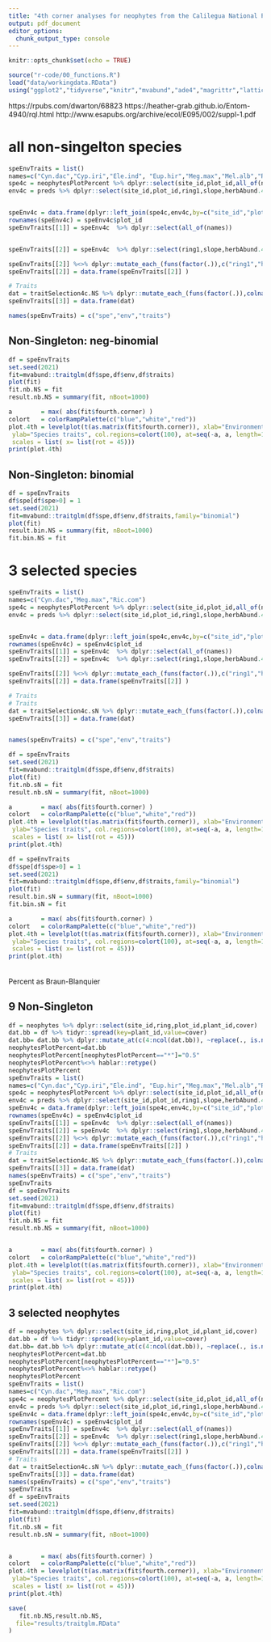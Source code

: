 ```yaml
---
title: "4th corner analyses for neophytes from the Calilegua National Park, Argentina"
output: pdf_document
editor_options: 
  chunk_output_type: console
---
```


```r
knitr::opts_chunk$set(echo = TRUE)
```

```r
source("r-code/00_functions.R")
load("data/workingdata.RData")
using("ggplot2","tidyverse","knitr","mvabund","ade4","magrittr","lattice")
```



https://rpubs.com/dwarton/68823
https://heather-grab.github.io/Entom-4940/rql.html
http://www.esapubs.org/archive/ecol/E095/002/suppl-1.pdf


# all non-singelton species
```r
speEnvTraits = list()
names=c("Cyn.dac","Cyp.iri","Ele.ind", "Eup.hir","Meg.max","Mel.alb","Ric.com","Son.asp","Sor.hal")
spe4c = neophytesPlotPercent %>% dplyr::select(site_id,plot_id,all_of(names)) 
env4c = preds %>% dplyr::select(site_id,plot_id,ring1,slope,herbAbund.4,humus.0)


speEnv4c = data.frame(dplyr::left_join(spe4c,env4c,by=c("site_id","plot_id")))
rownames(speEnv4c) = speEnv4c$plot_id
speEnvTraits[[1]] = speEnv4c  %>% dplyr::select(all_of(names))


speEnvTraits[[2]] = speEnv4c  %>% dplyr::select(ring1,slope,herbAbund.4,humus.0)

speEnvTraits[[2]] %<>% dplyr::mutate_each_(funs(factor(.)),c("ring1","herbAbund.4","humus.0"))
speEnvTraits[[2]] = data.frame(speEnvTraits[[2]] )

# Traits
dat = traitSelection4c.NS %>% dplyr::mutate_each_(funs(factor(.)),colnames(traitSelection4c.NS))
speEnvTraits[[3]] = data.frame(dat)

names(speEnvTraits) = c("spe","env","traits")
```

## Non-Singleton: neg-binomial
```r
df = speEnvTraits
set.seed(2021)
fit=mvabund::traitglm(df$spe,df$env,df$traits)
plot(fit)
fit.nb.NS = fit
result.nb.NS = summary(fit, nBoot=1000)

a        = max( abs(fit$fourth.corner) )
colort   = colorRampPalette(c("blue","white","red")) 
plot.4th = levelplot(t(as.matrix(fit$fourth.corner)), xlab="Environmental Variables",
 ylab="Species traits", col.regions=colort(100), at=seq(-a, a, length=100),
 scales = list( x= list(rot = 45)))
print(plot.4th)
```

## Non-Singleton: binomial
```r
df = speEnvTraits
df$spe[df$spe>0] = 1
set.seed(2021)
fit=mvabund::traitglm(df$spe,df$env,df$traits,family="binomial")
plot(fit)
result.bin.NS = summary(fit, nBoot=1000)
fit.bin.NS = fit
```

# 3 selected species
```r
speEnvTraits = list()
names=c("Cyn.dac","Meg.max","Ric.com")
spe4c = neophytesPlotPercent %>% dplyr::select(site_id,plot_id,all_of(names)) 
env4c = preds %>% dplyr::select(site_id,plot_id,ring1,slope,herbAbund.4,humus.0)


speEnv4c = data.frame(dplyr::left_join(spe4c,env4c,by=c("site_id","plot_id")))
rownames(speEnv4c) = speEnv4c$plot_id
speEnvTraits[[1]] = speEnv4c  %>% dplyr::select(all_of(names))
speEnvTraits[[2]] = speEnv4c  %>% dplyr::select(ring1,slope,herbAbund.4,humus.0)

speEnvTraits[[2]] %<>% dplyr::mutate_each_(funs(factor(.)),c("ring1","herbAbund.4","humus.0"))
speEnvTraits[[2]] = data.frame(speEnvTraits[[2]] )

# Traits
# Traits
dat = traitSelection4c.sN %>% dplyr::mutate_each_(funs(factor(.)),colnames(traitSelection4c.sN))
speEnvTraits[[3]] = data.frame(dat)


names(speEnvTraits) = c("spe","env","traits")
```

```r
df = speEnvTraits
set.seed(2021)
fit=mvabund::traitglm(df$spe,df$env,df$traits)
plot(fit)
fit.nb.sN = fit
result.nb.sN = summary(fit, nBoot=1000)

a        = max( abs(fit$fourth.corner) )
colort   = colorRampPalette(c("blue","white","red")) 
plot.4th = levelplot(t(as.matrix(fit$fourth.corner)), xlab="Environmental Variables",
 ylab="Species traits", col.regions=colort(100), at=seq(-a, a, length=100),
 scales = list( x= list(rot = 45)))
print(plot.4th)
```

```r
df = speEnvTraits
df$spe[df$spe>0] = 1
set.seed(2021)
fit=mvabund::traitglm(df$spe,df$env,df$traits,family="binomial")
plot(fit)
result.bin.sN = summary(fit, nBoot=1000)
fit.bin.sN = fit

a        = max( abs(fit$fourth.corner) )
colort   = colorRampPalette(c("blue","white","red")) 
plot.4th = levelplot(t(as.matrix(fit$fourth.corner)), xlab="Environmental Variables",
 ylab="Species traits", col.regions=colort(100), at=seq(-a, a, length=100),
 scales = list( x= list(rot = 45)))
print(plot.4th)
```


######

Percent as Braun-Blanquier

## 9 Non-Singleton
```r
df = neophytes %>% dplyr::select(site_id,ring,plot_id,plant_id,cover)
dat.bb = df %>% tidyr::spread(key=plant_id,value=cover)
dat.bb= dat.bb %>% dplyr::mutate_at(c(4:ncol(dat.bb)), ~replace(., is.na(.), 0)) # NO factors before!
neophytesPlotPercent=dat.bb
neophytesPlotPercent[neophytesPlotPercent=="*"]="0.5"
neophytesPlotPercent%<>% hablar::retype()
neophytesPlotPercent
speEnvTraits = list()
names=c("Cyn.dac","Cyp.iri","Ele.ind", "Eup.hir","Meg.max","Mel.alb","Ric.com","Son.asp","Sor.hal")
spe4c = neophytesPlotPercent %>% dplyr::select(site_id,plot_id,all_of(names))
env4c = preds %>% dplyr::select(site_id,plot_id,ring1,slope,herbAbund.4,humus.0)
speEnv4c = data.frame(dplyr::left_join(spe4c,env4c,by=c("site_id","plot_id")))
rownames(speEnv4c) = speEnv4c$plot_id
speEnvTraits[[1]] = speEnv4c  %>% dplyr::select(all_of(names))
speEnvTraits[[2]] = speEnv4c  %>% dplyr::select(ring1,slope,herbAbund.4,humus.0)
speEnvTraits[[2]] %<>% dplyr::mutate_each_(funs(factor(.)),c("ring1","herbAbund.4","humus.0"))
speEnvTraits[[2]] = data.frame(speEnvTraits[[2]] )
# Traits
dat = traitSelection4c.NS %>% dplyr::mutate_each_(funs(factor(.)),colnames(traitSelection4c.NS))
speEnvTraits[[3]] = data.frame(dat)
names(speEnvTraits) = c("spe","env","traits")
speEnvTraits
df = speEnvTraits
set.seed(2021)
fit=mvabund::traitglm(df$spe,df$env,df$traits)
plot(fit)
fit.nb.NS = fit
result.nb.NS = summary(fit, nBoot=1000)


a        = max( abs(fit$fourth.corner) )
colort   = colorRampPalette(c("blue","white","red")) 
plot.4th = levelplot(t(as.matrix(fit$fourth.corner)), xlab="Environmental Variables",
 ylab="Species traits", col.regions=colort(100), at=seq(-a, a, length=100),
 scales = list( x= list(rot = 45)))
print(plot.4th)
```



## 3 selected neophytes
```r
df = neophytes %>% dplyr::select(site_id,ring,plot_id,plant_id,cover)
dat.bb = df %>% tidyr::spread(key=plant_id,value=cover)
dat.bb= dat.bb %>% dplyr::mutate_at(c(4:ncol(dat.bb)), ~replace(., is.na(.), 0)) # NO factors before!
neophytesPlotPercent=dat.bb
neophytesPlotPercent[neophytesPlotPercent=="*"]="0.5"
neophytesPlotPercent%<>% hablar::retype()
neophytesPlotPercent
speEnvTraits = list()
names=c("Cyn.dac","Meg.max","Ric.com")
spe4c = neophytesPlotPercent %>% dplyr::select(site_id,plot_id,all_of(names))
env4c = preds %>% dplyr::select(site_id,plot_id,ring1,slope,herbAbund.4,humus.0)
speEnv4c = data.frame(dplyr::left_join(spe4c,env4c,by=c("site_id","plot_id")))
rownames(speEnv4c) = speEnv4c$plot_id
speEnvTraits[[1]] = speEnv4c  %>% dplyr::select(all_of(names))
speEnvTraits[[2]] = speEnv4c  %>% dplyr::select(ring1,slope,herbAbund.4,humus.0)
speEnvTraits[[2]] %<>% dplyr::mutate_each_(funs(factor(.)),c("ring1","herbAbund.4","humus.0"))
speEnvTraits[[2]] = data.frame(speEnvTraits[[2]] )
# Traits
dat = traitSelection4c.sN %>% dplyr::mutate_each_(funs(factor(.)),colnames(traitSelection4c.sN))
speEnvTraits[[3]] = data.frame(dat)
names(speEnvTraits) = c("spe","env","traits")
speEnvTraits
df = speEnvTraits
set.seed(2021)
fit=mvabund::traitglm(df$spe,df$env,df$traits)
plot(fit)
fit.nb.sN = fit
result.nb.sN = summary(fit, nBoot=1000)


a        = max( abs(fit$fourth.corner) )
colort   = colorRampPalette(c("blue","white","red")) 
plot.4th = levelplot(t(as.matrix(fit$fourth.corner)), xlab="Environmental Variables",
 ylab="Species traits", col.regions=colort(100), at=seq(-a, a, length=100),
 scales = list( x= list(rot = 45)))
print(plot.4th)
```


```r
save(
   fit.nb.NS,result.nb.NS,
  file="results/traitglm.RData"
)
```

